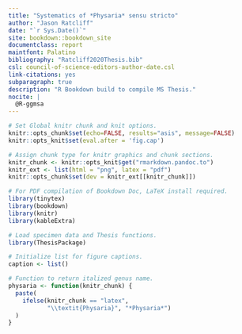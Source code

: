 ```yaml
---
title: "Systematics of *Physaria* sensu stricto"
author: "Jason Ratcliff"
date: "`r Sys.Date()`"
site: bookdown::bookdown_site
documentclass: report
maintfont: Palatino
bibliography: "Ratcliff2020Thesis.bib"
csl: council-of-science-editors-author-date.csl
link-citations: yes
subparagraph: true
description: "R Bookdown build to compile MS Thesis."
nocite: |
  @R-ggmsa
---
```


```r

# Set Global knitr chunk and knit options.
knitr::opts_chunk$set(echo=FALSE, results="asis", message=FALSE)
knitr::opts_knit$set(eval.after = 'fig.cap')

# Assign chunk type for knitr graphics and chunk sections.
knitr_chunk <- knitr::opts_knit$get("rmarkdown.pandoc.to")
knitr_ext <- list(html = "png", latex = "pdf")
knitr::opts_chunk$set(dev = knitr_ext[[knitr_chunk]])

```

```r

# For PDF compilation of Bookdown Doc, LaTeX install required.
library(tinytex)
library(bookdown)
library(knitr)
library(kableExtra)

# Load specimen data and Thesis functions.
library(ThesisPackage)

# Initialize list for figure captions.
caption <- list()

# Function to return italized genus name.
physaria <- function(knitr_chunk) {
  paste(
    ifelse(knitr_chunk == "latex",
           "\\textit{Physaria}", "*Physaria*")
  )
}

```

\include{TeX/front-matter}
